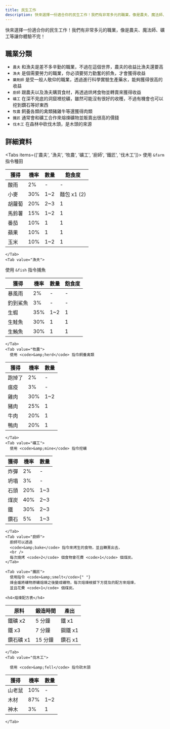 ```yaml
---
title: 民生工作
description: 快來選擇一份適合你的民生工作！我們有非常多元的職業，像是農夫、魔法師、礦工等讓你體驗不完！
---
```



快來選擇一份適合你的民生工作！我們有非常多元的職業，像是農夫、魔法師、礦工等讓你體驗不完！



## 職業分類

- `農夫` 和漁夫是差不多辛勤的職業，不過在這個世界，農夫的收益比漁夫還要高
- `漁夫` 是個需要勞力的職業，你必須要努力勤奮的抓魚，才會獲得收益
- `藥劑師` 是受一般人敬仰的職業，透過進行科學實驗生產藥水，能夠獲得很高的收益
- `廚師` 跟農夫以及漁夫購買食材，再透過烘烤食物並轉賣來獲得收益
- `礦工` 在深不見底的洞窟裡挖礦，雖然可能沒有很好的收穫，不過有機會也可以挖到鑽石等好東西
- `牧農` 飼養各類的禽類豬雞牛等還獲得肉類
- `鐵匠` 通常會和礦工合作來熔煉礦物並販賣出很高的價錢
- `伐木工` 在森林中砍伐木頭，是木頭的來源

## 詳細資料

<Tabs items={['農夫', '漁夫', '牧農', '礦工', '廚師', '鐵匠', '伐木工']}>
  <Tab value="農夫">
      使用 <code>&amp;farm</code> 指令種田

| 獲得   | 機率 | 數量 | 飽食度      |
| ------ | ---- | ---- | ----------- |
| 酸雨   | 2%   | -    | -           |
| 小麥   | 30%  | 1~2  | 麵包 x1 (2) |
| 胡蘿蔔 | 20%  | 2~3  | 1           |
| 馬鈴薯 | 15%  | 1~2  | 1           |
| 番茄   | 10%  | 1    | 1           |
| 蘋果   | 10%  | 1    | 1           |
| 玉米   | 10%  | 1~2  | 1           |

    </Tab>
    <Tab value="漁夫">

使用 <code>&amp;fish</code> 指令捕魚

| 獲得     | 機率 | 數量 | 飽食度 |
| -------- | ---- | ---- | ------ |
| 暴風雨   | 2%   | -    | -      |
| 釣到鯊魚 | 3%   | -    | -      |
| 生蝦     | 35%  | 1~2  | 1      |
| 生鮭魚   | 30%  | 1    | 1      |
| 生鮪魚   | 30%  | 1    | 1      |

    </Tab>
    <Tab value="牧農">
      使用 <code>&amp;herd</code> 指令飼養禽類

| 獲得   | 機率 | 數量 |
| ------ | ---- | ---- |
| 跑掉了 | 2%   | -    |
| 瘟疫   | 3%   | -    |
| 雞肉   | 30%  | 1~2  |
| 豬肉   | 25%  | 1    |
| 牛肉   | 20%  | 1    |
| 鴨肉   | 20%  | 1    |

    </Tab>
    <Tab value="礦工">
      使用 <code>&amp;mine</code> 指令挖礦

| 獲得 | 機率 | 數量 |
| ---- | ---- | ---- |
| 炸彈 | 2%   | -    |
| 坍塌 | 3%   | -    |
| 石頭 | 20%  | 1~3  |
| 煤炭 | 40%  | 2~3  |
| 鐵   | 30%  | 2~3  |
| 鑽石 | 5%   | 1~3  |

    </Tab>
    <Tab value="廚師">
      廚師可以透過
      <code>&amp;bake</code> 指令來烤生的食物，並且轉賣出去，
      <br />
      每次燒烤 <code>2</code> 個食物會花費 <code>1</code> 個煤炭。
    </Tab>

    <Tab value="鐵匠">
      使用指令 <code>&amp;smelt</code>{" "}
      煉金爐將礦物原礦熔煉之後變成礦物，每次熔煉根據下方提及的配方來熔煉，
      並且花費 <code>1</code> 個煤炭。

    <h4>熔煉配方表</h4>

| 原料      | 鍛造時間 | 產出    |
| --------- | -------- | ------- |
| 鐵礦 x2   | 5 分鐘   | 鐵 x1   |
| 鐵 x3     | 7 分鐘   | 鋼鐵 x1 |
| 鑽石礦 x1 | 15 分鐘  | 鑽石 x1 |

    </Tab>
    <Tab value="伐木工">

      使用 <code>&amp;fell</code> 指令砍木頭

| 獲得   | 機率 | 數量 |
| ------ | ---- | ---- |
| 山老鼠 | 10%  | -    |
| 木材   | 87%  | 1~2  |
| 神木   | 3%   | 1    |

    </Tab>

</Tabs>


